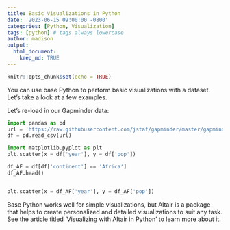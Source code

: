 ```yaml
---
title: Basic Visualizations in Python
date: '2023-06-15 09:00:00 -0800'
categories: [Python, Visualization]
tags: [python] # tags always lowercase
author: madison
output:
  html_document:
    keep_md: TRUE
---
```


```r
knitr::opts_chunk$set(echo = TRUE)
```

You can use base Python to perform basic visualizations with a dataset. Let's take a look at a few examples.

Let’s re-load in our Gapminder data:

```python
import pandas as pd
url = 'https://raw.githubusercontent.com/jstaf/gapminder/master/gapminder/gapminder.csv'
df = pd.read_csv(url)
```

```python
import matplotlib.pyplot as plt
plt.scatter(x = df['year'], y = df['pop'])
```

```python
df_AF = df[df['continent'] == 'Africa']
df_AF.head()


plt.scatter(x = df_AF['year'], y = df_AF['pop'])
```

Base Python works well for simple visualizations, but Altair is a package that helps to create personalized and detailed visualizations to suit any task. See the article titled 'Visualizing with Altair in Python' to learn more about it.
